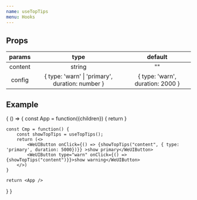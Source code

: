 ```yaml
---
name: useTopTips
menu: Hooks
---
```



## Props
|params|type|default|
|:---:|:---:|:---:|
|content|string|""|
|config| { type: 'warn' &#124; 'primary', duration: number } | { type: 'warn', duration: 2000 }|

## Example
<Playground>
{
  () => {
    const App = function({children}) {
      return <TopTipsProvider><Cmp /></TopTipsProvider>
    }
    
    const Cmp = function() {
        const showTopTips = useTopTips();
        return (<>
            <WeUIButton onClick={() => {showTopTips("content", { type: 'primary', duration: 5000})}} >show primary</WeUIButton>        
            <WeUIButton type="warn" onClick={() => {showTopTips("content")}}>show warning</WeUIButton>
        </>)
    }
    
    return <App />
  }
}

</Playground>

